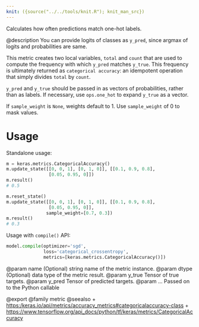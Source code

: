 ```yaml
---
knit: ({source("../../tools/knit.R"); knit_man_src})
---
```

Calculates how often predictions match one-hot labels.

@description
You can provide logits of classes as `y_pred`, since argmax of
logits and probabilities are same.

This metric creates two local variables, `total` and `count` that are used
to compute the frequency with which `y_pred` matches `y_true`. This
frequency is ultimately returned as `categorical accuracy`: an idempotent
operation that simply divides `total` by `count`.

`y_pred` and `y_true` should be passed in as vectors of probabilities,
rather than as labels. If necessary, use `ops.one_hot` to expand `y_true` as
a vector.

If `sample_weight` is `None`, weights default to 1.
Use `sample_weight` of 0 to mask values.

# Usage
Standalone usage:

```python
m = keras.metrics.CategoricalAccuracy()
m.update_state([[0, 0, 1], [0, 1, 0]], [[0.1, 0.9, 0.8],
                [0.05, 0.95, 0]])
m.result()
# 0.5
```

```python
m.reset_state()
m.update_state([[0, 0, 1], [0, 1, 0]], [[0.1, 0.9, 0.8],
                [0.05, 0.95, 0]],
               sample_weight=[0.7, 0.3])
m.result()
# 0.3
```

Usage with `compile()` API:

```python
model.compile(optimizer='sgd',
              loss='categorical_crossentropy',
              metrics=[keras.metrics.CategoricalAccuracy()])
```

@param name (Optional) string name of the metric instance.
@param dtype (Optional) data type of the metric result.
@param y_true Tensor of true targets.
@param y_pred Tensor of predicted targets.
@param ... Passed on to the Python callable

@export
@family metric
@seealso
+ <https:/keras.io/api/metrics/accuracy_metrics#categoricalaccuracy-class>
+ <https://www.tensorflow.org/api_docs/python/tf/keras/metrics/CategoricalAccuracy>
